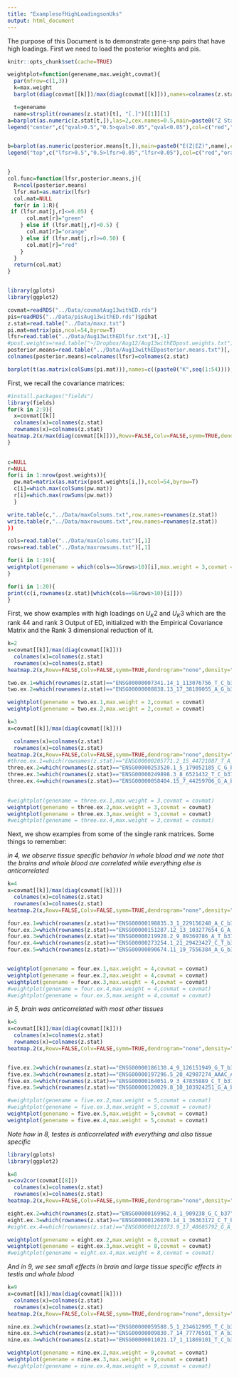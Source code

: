 ```yaml
---
title: "ExamplesofHighLoadingsonUks"
output: html_document
---
```


The purpose of this Document is to demonstrate gene-snp pairs that have high loadings. First we need to load the posterior wieghts and pis.


```r
knitr::opts_chunk$set(cache=TRUE)

weightplot=function(genename,max.weight,covmat){
  par(mfrow=c(1,3))
  k=max.weight
  barplot(diag(covmat[[k]])/max(diag(covmat[[k]])),names=colnames(z.stat),las=2,col="gray",main=paste0("PriorEffectSizeUk",k),cex.names = 0.5)

  t=genename
  name=strsplit(rownames(z.stat)[t], "[.]")[[1]][1]
a=barplot(as.numeric(z.stat[t,]),las=2,cex.names=0.5,main=paste0("Z Statistics",name),names=colnames(z.stat))
legend("center",c("qval>0.5","0.5>qval>0.05","qval<0.05"),col=c("red","orange","green"),pch=20)


b=barplot(as.numeric(posterior.means[t,]),main=paste0("E(Z|EZ)",name),col=col.func(t,lfsr=lfsr,posterior.means=posterior.means),cex.names=0.5,las=2,ylab="PosteriorMean",names=colnames(posterior.means))
legend("top",c("lfsr>0.5","0.5>lfsr>0.05","lfsr<0.05"),col=c("red","orange","green"),pch=20)


}
col.func=function(lfsr,posterior.means,j){
  R=ncol(posterior.means)
  lfsr.mat=as.matrix(lfsr)
  col.mat=NULL
  for(r in 1:R){
 if (lfsr.mat[j,r]<=0.05) {
      col.mat[r]="green"
    } else if (lfsr.mat[j,r]<0.5) {
      col.mat[r]="orange"
    } else if (lfsr.mat[j,r]>=0.50) {
      col.mat[r]="red"
    } 
  }
  return(col.mat)
}


library(gplots)
library(ggplot2)
```

```r
covmat=readRDS("../Data/covmatAug13withED.rds")
pis=readRDS("../Data/pisAug13withED.rds")$pihat
z.stat=read.table("../Data/maxz.txt")
pi.mat=matrix(pis,ncol=54,byrow=T)
lfsr=read.table("../Data/Aug13withEDlfsr.txt")[,-1]
#post.weights=read.table("~/Dropbox/Aug12/Aug13withEDpost.weights.txt")[,-1]
posterior.means=read.table("../Data/Aug13withEDposterior.means.txt")[,-1]
colnames(posterior.means)=colnames(lfsr)=colnames(z.stat)

barplot(t(as.matrix(colSums(pi.mat))),names=c((paste0("K",seq(1:54)))),las=2,cex.names=0.5,main="PiHat")
```

First, we recall the covariance matrices:


```r

#install.packages("fields")
library(fields)
for(k in 2:9){
  x=covmat[[k]]
  colnames(x)=colnames(z.stat)
  rownames(x)=colnames(z.stat)
heatmap.2(x/max(diag(covmat[[k]])),Rowv=FALSE,Colv=FALSE,symm=TRUE,dendrogram="none",density="none",trace="none",col=redblue(256),main=paste0("HeatMapofNormalizedUk",k),cexRow=0.5,cexCol=0.5,symkey=T,symbreaks=T,names=colnames(z.stat))
}
 
```

```r
c=NULL
r=NULL
for(i in 1:nrow(post.weights)){
  pw.mat=matrix(as.matrix(post.weights[i,]),ncol=54,byrow=T)
  c[i]=which.max(colSums(pw.mat))
  r[i]=which.max(rowSums(pw.mat))
  }

write.table(c,"../Data/maxColsums.txt",row.names=rownames(z.stat))
write.table(r,"../Data/maxrowsums.txt",row.names=rownames(z.stat))  
})
```


```r
cols=read.table("../Data/maxColsums.txt")[,1]
rows=read.table("../Data/maxrowsums.txt")[,1]
```



```r

for(i in 1:19){
weightplot(genename = which(cols==3&rows>10)[i],max.weight = 3,covmat = covmat)
}

for(i in 1:20){
print(c(i,rownames(z.stat)[which(cols==9&rows>10)[i]]))
}
```

First, we show examples with high loadings on $U_K2$ and $U_K3$ which are the rank 44 and rank 3 Output of ED, initialized with the Empirical Covariance Matrix and the Rank 3 dimensional reduction of it.



```r
k=2
x=covmat[[k]]/max(diag(covmat[[k]]))
  colnames(x)=colnames(z.stat)
  rownames(x)=colnames(z.stat)                  
heatmap.2(x,Rowv=FALSE,Colv=FALSE,symm=TRUE,dendrogram="none",density="none",trace="none",col=redblue(256),main=paste0("HeatMapofNormalizedUk",k),cexRow=0.5,cexCol=0.5,symkey=T,symbreaks=T)

two.ex.1=which(rownames(z.stat)=="ENSG00000007341.14_1_113076756_T_C_b37")
two.ex.2=which(rownames(z.stat)=="ENSG00000008838.13_17_38189055_A_G_b37")

weightplot(genename = two.ex.1,max.weight = 2,covmat = covmat)
weightplot(genename = two.ex.2,max.weight = 2,covmat = covmat)

k=3
x=covmat[[k]]/max(diag(covmat[[k]]))

  colnames(x)=colnames(z.stat)
  rownames(x)=colnames(z.stat)                  
heatmap.2(x,Rowv=FALSE,Colv=FALSE,symm=TRUE,dendrogram="none",density="none",trace="none",col=redblue(256),main=paste0("HeatMapofNormalizedUk",k),cexRow=0.5,cexCol=0.5,symkey=T,symbreaks=T)
#three.ex.1=which(rownames(z.stat)=="ENSG00000205771.2_15_44721087_T_A_b37")
three.ex.2=which(rownames(z.stat)=="ENSG00000253520.1_5_179052185_C_G_b37")
three.ex.3=which(rownames(z.stat)=="ENSG00000249898.3_8_6521432_T_C_b37")
three.ex.4=which(rownames(z.stat)=="ENSG00000058404.15_7_44259706_G_A_b37")

    
#weightplot(genename = three.ex.1,max.weight = 3,covmat = covmat)
weightplot(genename = three.ex.2,max.weight = 3,covmat = covmat)
weightplot(genename = three.ex.3,max.weight = 3,covmat = covmat)
#weightplot(genename = three.ex.4,max.weight = 3,covmat = covmat)
```

Next, we show examples from some of the single rank matrices. 
Some things to remember: 

*in 4, we observe tissue specific behavior in whole blood and we note that the brains and whole blood are correlated while everything else is anticorrelated*



```r
k=4
x=covmat[[k]]/max(diag(covmat[[k]]))
  colnames(x)=colnames(z.stat)
  rownames(x)=colnames(z.stat)                  
heatmap.2(x,Rowv=FALSE,Colv=FALSE,symm=TRUE,dendrogram="none",density="none",trace="none",col=redblue(256),main=paste0("HeatMapofNormalizedUk",k),cexRow=0.5,cexCol=0.5,symkey=T,symbreaks=T)

four.ex.1=which(rownames(z.stat)=="ENSG00000198835.3_1_229156248_A_C_b37")
four.ex.2=which(rownames(z.stat)=="ENSG00000151287.12_13_103277654_G_A_b37")
four.ex.3=which(rownames(z.stat)=="ENSG00000219928.2_9_89369786_A_T_b37")
four.ex.4=which(rownames(z.stat)=="ENSG00000273254.1_21_29423427_C_T_b37")
four.ex.5=which(rownames(z.stat)=="ENSG00000090674.11_19_7556384_A_G_b37")


weightplot(genename = four.ex.1,max.weight = 4,covmat = covmat)
weightplot(genename = four.ex.2,max.weight = 4,covmat = covmat)
weightplot(genename = four.ex.3,max.weight = 4,covmat = covmat)
#weightplot(genename = four.ex.4,max.weight = 4,covmat = covmat)
#weightplot(genename = four.ex.5,max.weight = 4,covmat = covmat)

```

*in 5, brain was anticorrelated with most other tissues*

```r
k=5
x=covmat[[k]]/max(diag(covmat[[k]]))
  colnames(x)=colnames(z.stat)
  rownames(x)=colnames(z.stat)                  
heatmap.2(x,Rowv=FALSE,Colv=FALSE,symm=TRUE,dendrogram="none",density="none",trace="none",col=redblue(256),main=paste0("HeatMapofNormalizedUk",k),cexRow=0.5,cexCol=0.5,symkey=T,symbreaks=T)


five.ex.2=which(rownames(z.stat)=="ENSG00000186130.4_9_126151949_G_T_b37")
five.ex.3=which(rownames(z.stat)=="ENSG00000197296.5_20_42987274_AAAC_A_b37")
five.ex.4=which(rownames(z.stat)=="ENSG00000164051.9_3_47835889_C_T_b37")
five.ex.5=which(rownames(z.stat)=="ENSG00000120029.8_10_103924251_G_A_b37")

#weightplot(genename = five.ex.2,max.weight = 5,covmat = covmat)
#weightplot(genename = five.ex.3,max.weight = 5,covmat = covmat)
weightplot(genename = five.ex.5,max.weight = 5,covmat = covmat)
weightplot(genename = five.ex.4,max.weight = 5,covmat = covmat)

```

*Note how in 8, testes is anticorrelated with everything and also tissue specific*

```r
library(gplots)
library(ggplot2)

k=8
x=cov2cor(covmat[[8]])
  colnames(x)=colnames(z.stat)
  rownames(x)=colnames(z.stat)
heatmap.2(x,Rowv=FALSE,Colv=FALSE,symm=TRUE,dendrogram="none",density="none",trace="none",col=redblue(256),main=paste0("HeatMapofCov2CorU_k",k),cexRow=0.5,cexCol=0.5,symkey=T,symbreaks=T,names=colnames(z.stat))

eight.ex.2=which(rownames(z.stat)=="ENSG00000169962.4_1_909238_G_C_b37")
eight.ex.3=which(rownames(z.stat)=="ENSG00000126070.14_1_36363172_C_T_b37")
#eight.ex.4=which(rownames(z.stat)=="ENSG00000121073.9_17_48685792_G_A_b37")

weightplot(genename = eight.ex.2,max.weight = 8,covmat = covmat)
weightplot(genename = eight.ex.3,max.weight = 8,covmat = covmat)
#weightplot(genename = eight.ex.4,max.weight = 8,covmat = covmat)
```

*And in 9, we see small effects in brain and large tissue specific effects in testis and whole blood*

```r
k=9
x=covmat[[k]]/max(diag(covmat[[k]]))
  colnames(x)=colnames(z.stat)
  rownames(x)=colnames(z.stat)                  
heatmap.2(x,Rowv=FALSE,Colv=FALSE,symm=TRUE,dendrogram="none",density="none",trace="none",col=redblue(256),main=paste0("HeatMapofNormalizedUk",k),cexRow=0.5,cexCol=0.5,symkey=T,symbreaks=T)

nine.ex.2=which(rownames(z.stat)=="ENSG00000059588.5_1_234612995_T_C_b37")
nine.ex.3=which(rownames(z.stat)=="ENSG00000009830.7_14_77776501_T_A_b37")
nine.ex.4=which(rownames(z.stat)=="ENSG00000011021.17_1_11869101_T_C_b37")

weightplot(genename = nine.ex.2,max.weight = 9,covmat = covmat)
weightplot(genename = nine.ex.3,max.weight = 9,covmat = covmat)
#weightplot(genename = nine.ex.4,max.weight = 9,covmat = covmat)
```